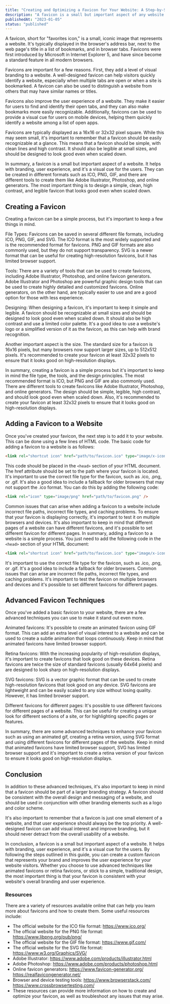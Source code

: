 ```yaml
---
title: "Creating and Optimizing a Favicon for Your Website: A Step-by-Step Guide"
description: "A favicon is a small but important aspect of any website. It's the little icon that represents your site in browser tabs, bookmarks, and on mobile devices. In this post, we’ll show you how to create and optimize a favicon for your website. From designing and creating the favicon to adding it to your website and testing it, this guide will help you ensure that your favicon is an effective representation of your brand and website. With our step-by-step instructions, you'll be able to create a favicon that stands out and improves the user experience for your website visitors."
publishedAt: "2023-01-05"
status: "published"
---
```


A favicon, short for "favorites icon," is a small, iconic image that represents a website. It's typically displayed in the browser's address bar, next to the web page's title in a list of bookmarks, and in browser tabs. Favicons were first introduced by Microsoft in Internet Explorer 5, and have since become a standard feature in all modern browsers.

Favicons are important for a few reasons. First, they add a level of visual branding to a website. A well-designed favicon can help visitors quickly identify a website, especially when multiple tabs are open or when a site is bookmarked. A favicon can also be used to distinguish a website from others that may have similar names or titles.

Favicons also improve the user experience of a website. They make it easier for users to find and identify their open tabs, and they can also make bookmarks more easily recognizable. Additionally, favicons can be used to provide a visual cue for users on mobile devices, helping them quickly identify a website among a list of open apps.

Favicons are typically displayed as a 16x16 or 32x32 pixel square. While this may seem small, it's important to remember that a favicon should be easily recognizable at a glance. This means that a favicon should be simple, with clean lines and high contrast. It should also be legible at small sizes, and should be designed to look good even when scaled down.

In summary, a favicon is a small but important aspect of a website. It helps with branding, user experience, and it's a visual cue for the users. They can be created in different formats such as ICO, PNG, GIF, and there are different tools to create them like Adobe Illustrator, Photoshop, and online generators. The most important thing is to design a simple, clean, high contrast, and legible favicon that looks good even when scaled down.

## Creating a Favicon

Creating a favicon can be a simple process, but it's important to keep a few things in mind.

File Types: Favicons can be saved in several different file formats, including ICO, PNG, GIF, and SVG. The ICO format is the most widely supported and is the recommended format for favicons. PNG and GIF formats are also commonly used, but they do not support transparency. SVG is a newer format that can be useful for creating high-resolution favicons, but it has limited browser support.

Tools: There are a variety of tools that can be used to create favicons, including Adobe Illustrator, Photoshop, and online favicon generators. Adobe Illustrator and Photoshop are powerful graphic design tools that can be used to create highly detailed and customized favicons. Online generators, on the other hand, are typically easier to use and are a good option for those with less experience.

Designing: When designing a favicon, it's important to keep it simple and legible. A favicon should be recognizable at small sizes and should be designed to look good even when scaled down. It should also be high contrast and use a limited color palette. It's a good idea to use a website's logo or a simplified version of it as the favicon, as this can help with brand recognition.

Another important aspect is the size. The standard size for a favicon is 16x16 pixels, but many browsers now support larger sizes, up to 512x512 pixels. It's recommended to create your favicon at least 32x32 pixels to ensure that it looks good on high-resolution displays.

In summary, creating a favicon is a simple process but it's important to keep in mind the file type, the tools, and the design principles. The most recommended format is ICO, but PNG and GIF are also commonly used. There are different tools to create favicons like Adobe Illustrator, Photoshop, and online generators. The design should be simple, legible, high contrast, and should look good even when scaled down. Also, it's recommended to create your favicon at least 32x32 pixels to ensure that it looks good on high-resolution displays.

## Adding a Favicon to a Website

Once you've created your favicon, the next step is to add it to your website. This can be done using a few lines of HTML code. The basic code for adding a favicon to a website is as follows:

```html
<link rel="shortcut icon" href="path/to/favicon.ico" type="image/x-icon" />
```

This code should be placed in the `<head>`
section of your HTML document. The href attribute should be set to the path
where your favicon is located. It's important to use the correct file type for
the favicon, such as .ico, .png, or .gif. It's also a good idea to include a
fallback for older browsers that may not support the .ico format. You can do
this by adding the following code:

```html
<link rel="icon" type="image/png" href="path/to/favicon.png" />
```

Common issues that can arise when adding a favicon to a website include
incorrect file paths, incorrect file types, and caching problems. To ensure
that your favicon is displaying correctly, it's important to test it on
multiple browsers and devices. It's also important to keep in mind that
different pages of a website can have different favicons, and it's possible to
set different favicon for different pages. In summary, adding a favicon to a
website is a simple process. You just need to add the following code in the
`<head>`
section of your HTML document:

```html
<link rel="shortcut icon" href="path/to/favicon.ico" type="image/x-icon" />
```

It's important to use the correct file type for the favicon, such as .ico,
.png, or .gif. It's a good idea to include a fallback for older browsers.
Common issues that can arise are incorrect file paths, incorrect file types,
and caching problems. It's important to test the favicon on multiple
browsers and devices and it's possible to set different favicons for
different pages.

## Advanced Favicon Techniques

Once you've added a basic favicon to your website, there are a few advanced techniques you can use to make it stand out even more.

Animated favicons: It's possible to create an animated favicon using GIF format. This can add an extra level of visual interest to a website and can be used to create a subtle animation that loops continuously. Keep in mind that animated favicons have limited browser support.

Retina favicons: With the increasing popularity of high-resolution displays, it's important to create favicons that look good on these devices. Retina favicons are twice the size of standard favicons (usually 64x64 pixels) and are designed to look sharp on high-resolution displays.

SVG favicons: SVG is a vector graphic format that can be used to create high-resolution favicons that look good on any device. SVG favicons are lightweight and can be easily scaled to any size without losing quality. However, it has limited browser support.

Different favicons for different pages: It's possible to use different favicons for different pages of a website. This can be useful for creating a unique look for different sections of a site, or for highlighting specific pages or features.

In summary, there are some advanced techniques to enhance your favicon such as using an animated gif, creating a retina version, using SVG format and using different favicons for different pages of the website. Keep in mind that animated favicons have limited browser support, SVG has limited browser support and it's important to create a retina version of your favicon to ensure it looks good on high-resolution displays.

## Conclusion

In addition to these advanced techniques, it's also important to keep in mind that a favicon should be part of a larger branding strategy. A favicon should be consistent with the overall design and messaging of a website, and should be used in conjunction with other branding elements such as a logo and color scheme.

It's also important to remember that a favicon is just one small element of a website, and that user experience should always be the top priority. A well-designed favicon can add visual interest and improve branding, but it should never detract from the overall usability of a website.

In conclusion, a favicon is a small but important aspect of a website. It helps with branding, user experience, and it's a visual cue for the users. By following the steps outlined in this guide, you can create a custom favicon that represents your brand and improves the user experience for your website visitors. Whether you choose to use advanced techniques like animated favicons or retina favicons, or stick to a simple, traditional design, the most important thing is that your favicon is consistent with your website's overall branding and user experience.

### Resources

There are a variety of resources available online that can help you learn more about favicons and how to create them. Some useful resources include:

- The official website for the ICO file format: https://www.ico.org/
- The official website for the PNG file format: https://www.libpng.org/pub/png/
- The official website for the GIF file format: https://www.gif.com/
- The official website for the SVG file format: https://www.w3.org/Graphics/SVG/
- Adobe Illustrator: https://www.adobe.com/products/illustrator.html
- Adobe Photoshop: https://www.adobe.com/products/photoshop.html
- Online favicon generators: https://www.favicon-generator.org/ https://realfavicongenerator.net/
- Browser and device testing tools: https://www.browserstack.com/ https://www.crossbrowsertesting.com/
- These resources can provide more information on how to create and optimize your favicon, as well as troubleshoot any issues that may arise.
